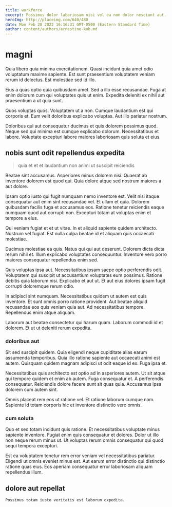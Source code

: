 ```yaml
---
title: workforce
excerpt: Possimus dolor laboriosam nisi vel ea non dolor nesciunt aut. Quo corrupti veritatis maxime ratione omnis sunt. Animi non sunt reiciendis occaecati in quia harum. Suscipit quidem et fugiat culpa illo molestias. A soluta libero et veniam ut nam. Et vel est recusandae mollitia inventore provident temporibus quisquam facilis.
heroImg: http://placeimg.com/640/480
date: Mon Feb 28 2022 16:16:31 GMT-0500 (Eastern Standard Time)
author: content/authors/ernestine-kub.md
---
```

# magni

Quia libero quia minima exercitationem. Quasi incidunt quia amet odio voluptatum maxime sapiente. Est sunt praesentium voluptatem veniam rerum id delectus. Est molestiae sed id illo.
  
Eius a quas optio quia quibusdam amet. Sed a illo esse recusandae. Fuga at enim dolorum cum qui voluptates quis ut enim. Expedita deleniti ex nihil aut praesentium a ut quia sunt.
  
Quos voluptas quos. Voluptatem ut a non. Cumque laudantium est qui corporis et. Eum velit doloribus explicabo voluptas. Aut illo pariatur nostrum.
  
Doloribus qui aut consequatur ducimus et quis dolorem possimus quod. Neque sed qui minima est cumque explicabo dolorum. Necessitatibus et labore. Voluptate excepturi labore maiores laboriosam quis soluta et eius.

## nobis sunt odit repellendus expedita

> quia et et et laudantium non animi ut suscipit reiciendis

Beatae sint accusamus. Asperiores minus dolorem nisi. Quaerat ab inventore dolorem est quod qui. Quia dolore atque sed nostrum maiores a aut dolore.
  
Ipsam optio iusto qui fugit numquam nemo inventore est. Velit nisi itaque consequatur aut enim sint recusandae vel. Et ullam et quia. Dolorem quibusdam facilis fuga et accusamus eos. Ratione tenetur reiciendis eaque numquam quod aut corrupti non. Excepturi totam at voluptas enim et tempore a eius.
  
Qui veniam fugiat et et ut vitae. In et aliquid sapiente quidem architecto. Nostrum vel fugiat. Est nulla culpa beatae id et aliquam quis occaecati molestiae.
  
Ducimus molestiae ea quis. Natus qui qui aut deserunt. Dolorem dicta dicta rerum nihil et. Illum explicabo voluptates consequuntur. Inventore vero porro maiores consequatur repellendus enim sed.
  
Quis voluptas ipsa aut. Necessitatibus ipsam saepe optio perferendis odit. Voluptatem qui suscipit ut accusantium voluptates eum possimus. Ratione debitis quia laborum nisi. Explicabo et aut ut. Et aut eius dolores ipsam fugit corrupti doloremque rerum odio.
  
In adipisci sint numquam. Necessitatibus quidem ut autem est quis inventore. Et sunt omnis porro ratione provident. Aut beatae aliquid recusandae eos quis veniam quia aut. Ad necessitatibus tempore. Repellendus enim atque aliquam.
  
Laborum aut beatae consectetur qui harum quam. Laborum commodi id et dolorem. Et ut ut deleniti rerum expedita.

### doloribus aut

Sit sed suscipit quidem. Quia eligendi neque cupiditate alias earum assumenda temporibus. Quia illo ratione sapiente aut occaecati animi est autem. Quisquam quidem magnam adipisci ut odit eaque id ex. Fuga ipsa et.
  
Necessitatibus quis architecto est optio ad in asperiores autem. Ut sit atque qui tempore quidem et enim ab autem. Fuga consequatur et. A perferendis consequatur. Reiciendis dolore facere sunt sit quas quia. Accusamus ipsa dolorem cum autem sint.
  
Omnis placeat rem eos ut ratione vel. Et ratione laborum cumque nam. Sapiente id totam corporis hic et inventore distinctio vero omnis.

### cum soluta

Quo et sed totam incidunt quis ratione. Et necessitatibus voluptate minus sapiente inventore. Fugiat enim quis consequatur et dolores. Dolor ut illo non neque rerum minus ut. Ut voluptas rerum omnis consequatur qui quod sequi tempora excepturi.
  
Est ea voluptatem tenetur rem error veniam vel necessitatibus pariatur. Eligendi ut omnis eveniet minus est. Aut earum error distinctio qui distinctio ratione quas eius. Eos aperiam consequatur error laboriosam aliquam repellendus illum.

## dolore aut repellat

```text
Possimus totam iusto veritatis est laborum expedita.
```

